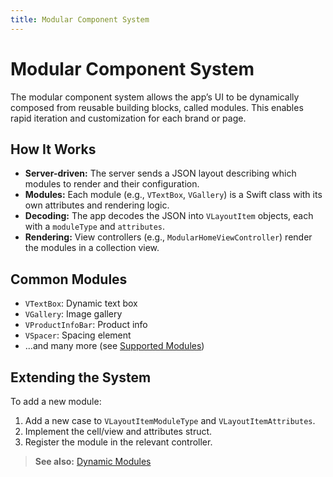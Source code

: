```yaml
---
title: Modular Component System
---
```


# Modular Component System

The modular component system allows the app’s UI to be dynamically composed from reusable building blocks, called modules. This enables rapid iteration and customization for each brand or page.

## How It Works

- **Server-driven:** The server sends a JSON layout describing which modules to render and their configuration.
- **Modules:** Each module (e.g., `VTextBox`, `VGallery`) is a Swift class with its own attributes and rendering logic.
- **Decoding:** The app decodes the JSON into `VLayoutItem` objects, each with a `moduleType` and `attributes`.
- **Rendering:** View controllers (e.g., `ModularHomeViewController`) render the modules in a collection view.

## Common Modules
- `VTextBox`: Dynamic text box
- `VGallery`: Image gallery
- `VProductInfoBar`: Product info
- `VSpacer`: Spacing element
- ...and many more (see [Supported Modules](../modules/supported-modules))

## Extending the System
To add a new module:
1. Add a new case to `VLayoutItemModuleType` and `VLayoutItemAttributes`.
2. Implement the cell/view and attributes struct.
3. Register the module in the relevant controller.

> **See also:** [Dynamic Modules](../modules/overview) 